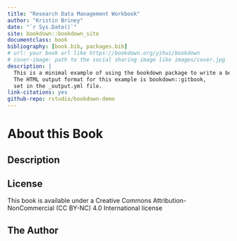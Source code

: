 ```yaml
--- 
title: "Research Data Management Workbook"
author: "Kristin Briney"
date: "`r Sys.Date()`"
site: bookdown::bookdown_site
documentclass: book
bibliography: [book.bib, packages.bib]
# url: your book url like https://bookdown.org/yihui/bookdown
# cover-image: path to the social sharing image like images/cover.jpg
description: |
  This is a minimal example of using the bookdown package to write a book.
  The HTML output format for this example is bookdown::gitbook,
  set in the _output.yml file.
link-citations: yes
github-repo: rstudio/bookdown-demo
---
```


# About this Book {-}

## Description {-}

## License {-}

This book is available under a Creative Commons Attribution-NonCommercial (CC BY-NC) 4.0 International license

## The Author {-}

